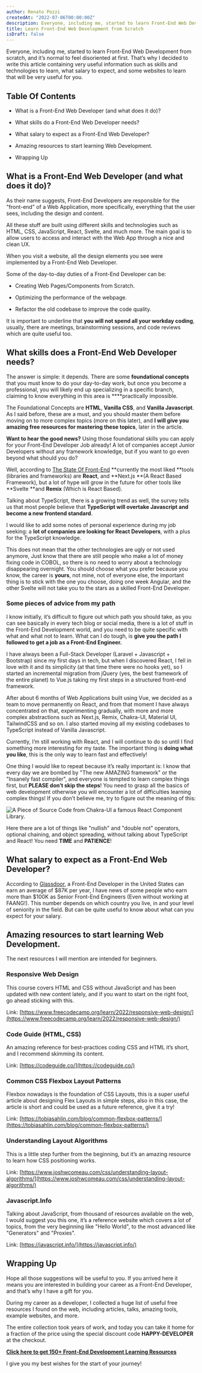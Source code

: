 ```yaml
---
author: Renato Pozzi
createdAt: "2022-07-06T00:00:00Z"
description: Everyone, including me, started to learn Front-End Web Development from scratch, and it's normal to feel disoriented at first. That's why I decided to write this article.
title: Learn Front-End Web Development from Scratch
isDraft: false
---
```


Everyone, including me, started to learn Front-End Web Development from scratch, and it’s normal to feel disoriented at first. That’s why I decided to write this article containing very useful information such as skills and technologies to learn, what salary to expect, and some websites to learn that will be very useful for you.

## Table Of Contents

- What is a Front-End Web Developer (and what does it do)?

- What skills do a Front-End Web Developer needs?

- What salary to expect as a Front-End Web Developer?

- Amazing resources to start learning Web Development.

- Wrapping Up

## What is a Front-End Web Developer (and what does it do)?

As their name suggests, Front-End Developers are responsible for the "front-end" of a Web Application, more specifically, everything that the user sees, including the design and content.

All these stuff are built using different skills and technologies such as HTML, CSS, JavaScript, React, Svelte, and much more. The main goal is to allow users to access and interact with the Web App through a nice and clean UX.

When you visit a website, all the design elements you see were implemented by a Front-End Web Developer.

Some of the day-to-day duties of a Front-End Developer can be:

- Creating Web Pages/Components from Scratch.

- Optimizing the performance of the webpage.

- Refactor the old codebase to improve the code quality.

It is important to underline that **you will not spend all your workday coding**, usually, there are meetings, brainstorming sessions, and code reviews which are quite useful too.

## What skills does a Front-End Web Developer needs?

The answer is simple: it depends. There are some **foundational concepts** that you must know to do your day-to-day work, but once you become a professional, you will likely end up specializing in a specific branch, claiming to know everything in this area is \*\*\*\*practically impossible.

The Foundational Concepts are **HTML**, **Vanilla CSS**, and **Vanilla Javascript**. As I said before, these are a must, and you should master them before moving on to more complex topics (more on this later), and **I will give you** **amazing free resources for mastering these topics**, later in the article.

**Want to hear the good news?** Using those foundational skills you can apply for your Front-End Developer Job already! A lot of companies accept Junior Developers without any framework knowledge, but if you want to go even beyond what should you do?

Well, according to [The State Of Front-End](https://tsh.io/state-of-frontend/) **currently the most liked **tools (libraries and frameworks) are **React**, and **Next.js **(A React Based Framework), but a lot of hype will grow in the future for other tools like **Svelte **and **Remix** (Which is React Based).

Talking about TypeScript, there is a growing trend as well, the survey tells us that most people believe that **TypeScript will overtake Javascript and become a new frontend standard**.

I would like to add some notes of personal experience during my job seeking: a **lot of companies are looking for React Developers**, with a plus for the TypeScript knowledge.

This does not mean that the other technologies are ugly or not used anymore, Just know that there are still people who make a lot of money fixing code in COBOL, so there is no need to worry about a technology disappearing overnight. You should choose what you prefer because you know, the career is **yours**, not mine, not of everyone else, the important thing is to stick with the one you choose, doing one week Angular, and the other Svelte will not take you to the stars as a skilled Front-End Developer.

### Some pieces of advice from my path

I know initially, it’s difficult to figure out which path you should take, as you can see basically in every tech blog or social media, there is a lot of stuff in the Front-End Development world, and you need to be quite specific with what and what not to learn. What can I do tough, is **give you the path I followed to get a job as a Front-End Engineer.**

I have always been a Full-Stack Developer (Laravel + Javascript + Bootstrap) since my first days in tech, but when I discovered React, I fell in love with it and its simplicity (at that time there were no hooks yet), so I started an incremental migration from jQuery (yes, the best framework of the entire planet) to Vue.js taking my first steps in a structured front-end framework.

After about 6 months of Web Applications built using Vue, we decided as a team to move permanently on React, and from that moment I have always concentrated on that, experimenting gradually, with more and more complex abstractions such as Next.js, Remix, Chakra-UI, Material UI, TailwindCSS and so on. I also started moving all my existing codebases to TypeScript instead of Vanilla Javascript.

Currently, I’m still working with React, and I will continue to do so until I find something more interesting for my taste. The important thing is **doing what you like**, this is the only way to learn fast and effectively!

One thing I would like to repeat because it’s really important is: I know that every day we are bombed by "The new AMAZING framework" or the "Insanely fast compiler", and everyone is tempted to learn complex things first, but **PLEASE don’t skip the steps**! You need to grasp all the basics of web development otherwise you will encounter a lot of difficulties learning complex things! If you don’t believe me, try to figure out the meaning of this:

![A Piece of Source Code from Chakra-UI a famous React Component Library.](https://cdn-images-1.medium.com/max/3452/1*sVbqOYtZauVB_wt6Como7A.jpeg)

Here there are a lot of things like "nullish" and "double not" operators, optional chaining, and object spreading, without talking about TypeScript and React! You need **TIME** and **PATIENCE**!

## What salary to expect as a Front-End Web Developer?

According to [Glassdoor](https://www.glassdoor.co.in/Salaries/us-front-end-developer-salary-SRCH_IL.0,2_IN1_KO3,22.htm), a Front-End Developer in the United States can earn an average of $87K per year, I have news of some people who earn more than $100K as Senior Front-End Engineers (Even without working at FAANG!). This number depends on which country you live, in and your level of seniority in the field. But can be quite useful to know about what can you expect for your salary.

## Amazing resources to start learning Web Development.

The next resources I will mention are intended for beginners.

### Responsive Web Design

This course covers HTML and CSS without JavaScript and has been updated with new content lately, and if you want to start on the right foot, go ahead sticking with this.

Link: [https://www.freecodecamp.org/learn/2022/responsive-web-design/](https://www.freecodecamp.org/learn/2022/responsive-web-design/)

### Code Guide (HTML, CSS)

An amazing reference for best-practices coding CSS and HTML it’s short, and I recommend skimming its content.

Link: [https://codeguide.co/](https://codeguide.co/)

### Common CSS Flexbox Layout Patterns

Flexbox nowadays is the foundation of CSS Layouts, this is a super useful article about designing Flex Layouts in simple steps, also in this case, the article is short and could be used as a future reference, give it a try!

Link: [https://tobiasahlin.com/blog/common-flexbox-patterns/](https://tobiasahlin.com/blog/common-flexbox-patterns/)

### Understanding Layout Algorithms

This is a little step further from the beginning, but it’s an amazing resource to learn how CSS positioning works.

Link: [https://www.joshwcomeau.com/css/understanding-layout-algorithms/](https://www.joshwcomeau.com/css/understanding-layout-algorithms/)

### Javascript.Info

Talking about JavaScript, from thousand of resources available on the web, I would suggest you this one, it’s a reference website which covers a lot of topics, from the very beginning like "Hello World", to the most advanced like "Generators" and "Proxies".

Link: [https://javascript.info/](https://javascript.info/)

## Wrapping Up

Hope all those suggestions will be useful to you. If you arrived here it means you are interested in building your career as a Front-End Developer, and that’s why I have a gift for you.

During my career as a developer, I collected a huge list of useful free resources I found on the web, including articles, talks, amazing tools, example websites, and more.

The entire collection took years of work, and today you can take it home for a fraction of the price using the special discount code **HAPPY-DEVELOPER** at the checkout.

[**Click here to get 150+ Front-End Development Learning Resources**](https://itsrennyman.gumroad.com/l/150-front-end-development-learning-resources)

I give you my best wishes for the start of your journey!
